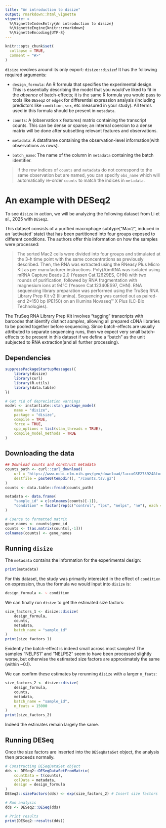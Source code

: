 ```yaml
---
title: "An introduction to disize"
output: rmarkdown::html_vignette
vignette: >
  %\VignetteIndexEntry{An introduction to disize}
  %\VignetteEngine{knitr::rmarkdown}
  %\VignetteEncoding{UTF-8}
---
```


```r
knitr::opts_chunk$set(
  collapse = TRUE,
  comment = "#>"
)
```

`disize` revolves around its only export: `disize::disize`! It has the
following required arguments:

- `design_formula`: An R formula that specifies the experimental design. This
is essentially describing the model that you would've liked to fit in the
*absence* of batch-effects; it is the same R formula you would pass to
tools like `DESeq2` or `edgeR` for differential expression analysis (including
predictors like `condition`, `sex`, etc measured in your study). All terms
used in this formula should be present in `metadata`.

- `counts`: A (observation x features) matrix containing the transcript counts.
This can be dense or sparse; an internal coercion to a dense matrix will be
done after subsetting relevant features and observations.

- `metadata`: A dataframe containing the observation-level information(with
observations as rows).

- `batch_name`: The name of the column in `metadata` containing the batch
identifier.

> If the row indices of `counts` and `metadata` do not correspond to the same observation but are named, you can specify `obs_name` which will automatically re-order `counts` to match the indices in `metadata`.

# An example with DESeq2

To see `disize` in action, we will be analyzing the following dataset from Li et al., 2025 with `DESeq2`.

This dataset consists of a purified macrophage subtype("Mac2", induced in an 'activated' state) that has been partitioned into four groups exposed to different conditions.
The authors offer this information on how the samples were processed:

> The sorted Mac2 cells were divided into four groups and stimulated at the 3-h time point with the same concentrations as previously described.
Then, the RNA was extracted using the RNeasy Plus Micro Kit as per manufacturer instructions.
Poly(A)mRNA was isolated using mRNA Capture Beads 2.0 (Yeasen Cat.12629ES, CHN) with two rounds of purification, followed by RNA fragmentation with magnesium ions at 94°C (Yeasen Cat.12340ES97, CHN).
RNA sequencing library preparation was performed using the TruSeq RNA Library Prep Kit v2 (Illumina).
Sequencing was carried out as paired-end 2×150 bp (PE150) on an Illumina Novaseq™ X Plus (LC-Bio Technologies).

The TruSeq RNA Library Prep Kit involves "tagging" transcripts with barcodes that identify distinct *samples*, allowing all prepared cDNA libraries to be pooled together before sequencing.
Since batch-effects are usually attributed to separate sequencing runs, then we expect very small batch-effects to be present in this dataset if we define a "batch" as the unit subjected to RNA extraction(and all further processing).

## Dependencies
```r
suppressPackageStartupMessages({
    library(disize)
    library(curl)
    library(R.utils)
    library(data.table)
})
```

```r
# Get rid of depreciation warnings
model <- instantiate::stan_package_model(
    name = "disize",
    package = "disize",
    compile = TRUE,
    force = TRUE,
    cpp_options = list(stan_threads = TRUE),
    compile_model_methods = TRUE
)
```

## Downloading the data

```r
## Download counts and construct metadata
counts_path <- curl::curl_download(
    url = "https://www.ncbi.nlm.nih.gov/geo/download/?acc=GSE273924&format=file&file=GSE273924%5Fraw%5Fcounts%2Etsv%2Egz",
    destfile = paste0(tempdir(), "/counts.tsv.gz")
)
counts <- data.table::fread(counts_path)

metadata <- data.frame(
    "sample_id" = c(colnames(counts)[-1]),
    "condition" = factor(rep(c("control", "lps", "nelps", "ne"), each = 3))
)

# Coerce to formatted matrix
gene_names <- counts$gene_id
counts <- t(as.matrix(counts[,-1]))
colnames(counts) <- gene_names
```

## Running `disize`

The `metadata` contains the information for the experimental design:

```r
print(metadata)
```

For this dataset, the study was primarily interested in the effect of
`condition` on expression, thus the formula we would input into `disize` is:

```r
design_formula <- ~ condition
```

We can finally run `disize` to get the estimated size factors:

```r
size_factors_1 <- disize::disize(
    design_formula,
    counts,
    metadata,
    batch_name = "sample_id"
)
print(size_factors_1)
```

Evidently the batch-effect is indeed small across most samples! The samples
"NELPS1" and "NELPS2" seem to have been processed slightly worse, but otherwise
the estimated size factors are approximately the same (within ~0.1).

We can confirm these estimates by rerunning `disize` with a larger `n_feats`:

```r
size_factors_2 <- disize::disize(
    design_formula,
    counts,
    metadata,
    batch_name = "sample_id",
    n_feats = 15000
)
print(size_factors_2)
```

Indeed the estimates remain largely the same.

## Running DESeq

Once the size factors are inserted into the `DESeqDataSet` object, the analysis then proceeds normally.

```r
# Constructing DESeqDataSet object
dds <- DESeq2::DESeqDataSetFromMatrix(
    countData = t(counts),
    colData = metadata,
    design = design_formula
)
DESeq2::sizeFactors(dds) <- exp(size_factors_2) # Insert size factors

# Run analysis
dds <- DESeq2::DESeq(dds)

# Print results
print(DESeq2::results(dds))
```

